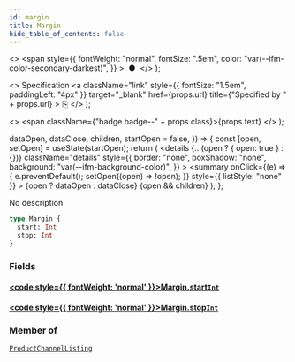 ```yaml
---
id: margin
title: Margin
hide_table_of_contents: false
---
```


  <>
    <span
      style={{
        fontWeight: "normal",
        fontSize: ".5em",
        color: "var(--ifm-color-secondary-darkest)",
      }}
    >
      &nbsp;●&nbsp;
    </span>
  </>
);

  <>
    Specification
    <a
      className="link"
      style={{ fontSize: "1.5em", paddingLeft: "4px" }}
      target="\_blank"
      href={props.url}
      title={"Specified by " + props.url}
    >
      ⎘
    </a>
  </>
);

  <>
    <span className={"badge badge--" + props.class}>{props.text}</span>
  </>
);


  dataOpen,
  dataClose,
  children,
  startOpen = false,
}) => {
  const [open, setOpen] = useState(startOpen);
  return (
    <details
      {...(open ? { open: true } : {})}
      className="details"
      style={{
        border: "none",
        boxShadow: "none",
        background: "var(--ifm-background-color)",
      }}
    >
      <summary
        onClick={(e) => {
          e.preventDefault();
          setOpen((open) => !open);
        }}
        style={{ listStyle: "none" }}
      >
        {open ? dataOpen : dataClose}
      </summary>
      {open && children}
    </details>
  );
};

No description

```graphql
type Margin {
  start: Int
  stop: Int
}
```

### Fields

#### [<code style={{ fontWeight: 'normal' }}>Margin.<b>start</b></code>](#)<Bullet />[`Int`](../../../api-reference/miscellaneous/scalars/int) <Badge class="secondary" text="scalar"/>

>

#### [<code style={{ fontWeight: 'normal' }}>Margin.<b>stop</b></code>](#)<Bullet />[`Int`](../../../api-reference/miscellaneous/scalars/int) <Badge class="secondary" text="scalar"/>

>

### Member of

[`ProductChannelListing`](../../../api-reference/products/objects/product-channel-listing) <Badge class="secondary" text="object"/>
